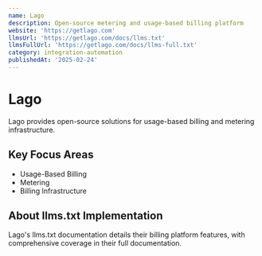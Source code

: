 ```yaml
---
name: Lago
description: Open-source metering and usage-based billing platform
website: 'https://getlago.com'
llmsUrl: 'https://getlago.com/docs/llms.txt'
llmsFullUrl: 'https://getlago.com/docs/llms-full.txt'
category: integration-automation
publishedAt: '2025-02-24'
---
```


# Lago

Lago provides open-source solutions for usage-based billing and metering infrastructure.

## Key Focus Areas

- Usage-Based Billing
- Metering
- Billing Infrastructure

## About llms.txt Implementation

Lago's llms.txt documentation details their billing platform features, with comprehensive coverage in their full documentation.
